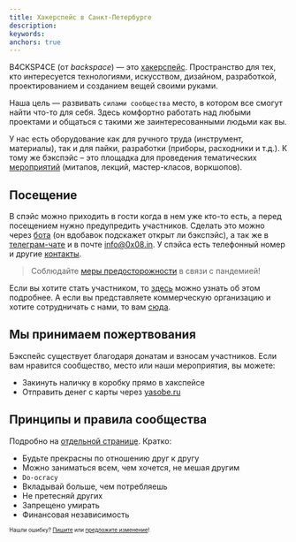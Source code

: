 ```yaml
---
title: Хакерспейс в Санкт-Петербурге
description: 
keywords: 
anchors: true
---
```


B4CKSP4CE (от *backspace*) — это [хакерспейс](https://ru.wikipedia.org/wiki/Хакерспейс). Пространство для тех, кто интересуется технологиями, искусством, дизайном, разработкой, проектированием и созданием вещей своими руками.

Наша цель — развивать `силами сообщества` место, в котором все смогут найти что-то для себя. Здесь комфортно работать над любыми проектами и общаться с такими же заинтересованными людьми как вы. 

У нас есть оборудование как для ручного труда (инструмент, материалы), так и для пайки, разработки (приборы, расходники и т.д.). К тому же бэкспэйс – это площадка для проведения тематических [мероприятий](/events) (митапов, лекций, мастер-класов, воркшопов).

## Посещение
В спэйс можно приходить в гости когда в нем уже кто-то есть, а перед посещением нужно предупредить участников. Сделать это можно через [бота](tg://resolve/?domain=@b4cksp4ce_bot) (он вдобавок подскажет открыт ли бэкспэйс), а так же в [телеграм-чате](tg://resolve/?domain=backspace_chat) и в почте [info@0x08.in](mailto:info@0x08.in). У спэйса есть телефонный номер и другие [контакты](/contacts).

>Соблюдайте [меры предосторожности](/wiki/sars-cov-2) в связи с пандемией!

Если вы хотите стать участником, то [здесь](/wiki/participants) можно узнать об этом подробнее. А если вы представляете коммерческую организацию и хотите сотрудничать с нами, то вам [сюда](/wiki/partnership).

## Мы принимаем пожертвования
Бэкспейс существует благодаря донатам и взносам участников. Если вам нравится сообщество, место или наши мероприятия, вы можете:
* Закинуть наличку в коробку прямо в хакспейсе
* Отправить денег с карты через [yasobe.ru](https://yasobe.ru/na/b4cksp4ce)

## Принципы и правила сообщества
Подробно на [отдельной странице](/wiki/principles-rules). Кратко:

* Будьте прекрасны по отношению друг к другу
* Можно заниматься всем, чем хочется, не мешая другим
* `Do-ocracy`
* Вкладывай больше, чем потребляешь
* Не претесняй других
* Запрещено умирать
* Финансовая независимость


<sub><sup>Нашли ошибку? [Пишите](mailto:info@0x08.in) или [предложите изменение](https://github.com/b4ck5p4c3/0x08.in)!</sup></sub>

